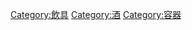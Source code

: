 {{Catnav|頁面分類|人类社会|科技|工具|飲食工具}}
{{Catnav|頁面分類|人类社会|生活|飲食|飲食工具}}
{{Catnav|頁面分類|人类社会|生活|生活用品|飲食工具}}
{{Catnav|頁面分類|人类社会|生活|生活用品|容器}}
{{Catnav|頁面分類|人类社会|文化|飲食|飲食工具}}
{{Commonscat|Drinkware}}

[[Category:飲具|Category:飲具]]
[[Category:酒|Category:酒]]
[[Category:容器|Category:容器]]